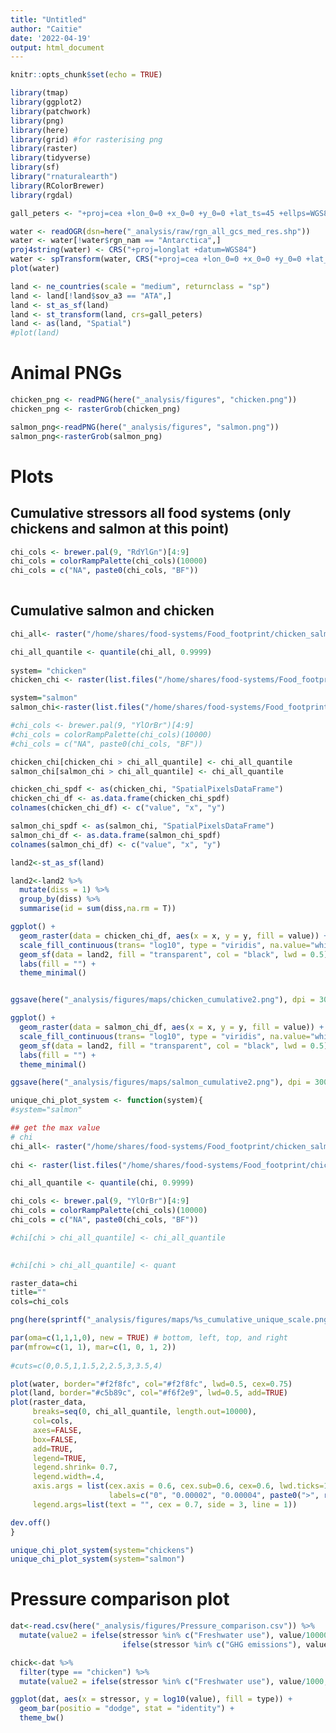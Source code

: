 ```yaml
---
title: "Untitled"
author: "Caitie"
date: '2022-04-19'
output: html_document
---
```


```r
knitr::opts_chunk$set(echo = TRUE)
```

```r
library(tmap)
library(ggplot2)
library(patchwork)
library(png)
library(here)
library(grid) #for rasterising png
library(raster)
library(tidyverse)
library(sf)
library("rnaturalearth")
library(RColorBrewer)
library(rgdal)
```



```r
gall_peters <- "+proj=cea +lon_0=0 +x_0=0 +y_0=0 +lat_ts=45 +ellps=WGS84 +datum=WGS84 +units=m +no_defs"

water <- readOGR(dsn=here("_analysis/raw/rgn_all_gcs_med_res.shp"))
water <- water[!water$rgn_nam == "Antarctica",]
proj4string(water) <- CRS("+proj=longlat +datum=WGS84")
water <- spTransform(water, CRS("+proj=cea +lon_0=0 +x_0=0 +y_0=0 +lat_ts=45 +ellps=WGS84 +datum=WGS84 +units=m +no_defs"))
plot(water)

land <- ne_countries(scale = "medium", returnclass = "sp") 
land <- land[!land$sov_a3 == "ATA",]
land <- st_as_sf(land)
land <- st_transform(land, crs=gall_peters)
land <- as(land, "Spatial")
#plot(land)
```



# Animal PNGs

```r
chicken_png <- readPNG(here("_analysis/figures", "chicken.png"))
chicken_png <- rasterGrob(chicken_png)
```

```r
salmon_png<-readPNG(here("_analysis/figures", "salmon.png"))
salmon_png<-rasterGrob(salmon_png)
```


# Plots

## Cumulative stressors all food systems (only chickens and salmon at this point)

```r

chi_cols <- brewer.pal(9, "RdYlGn")[4:9]
chi_cols = colorRampPalette(chi_cols)(10000) 
chi_cols = c("NA", paste0(chi_cols, "BF"))
              
```



## Cumulative salmon and chicken

```r

chi_all<- raster("/home/shares/food-systems/Food_footprint/chicken_salmon/rescaled_cumulative_pressure/cumulative_stress.tif")/1000000

chi_all_quantile <- quantile(chi_all, 0.9999)
  
system= "chicken"
chicken_chi <- raster(list.files("/home/shares/food-systems/Food_footprint/chicken_salmon/rescaled_cumulative_pressure/", pattern = system, full=TRUE))/1000000

system="salmon"
salmon_chi<-raster(list.files("/home/shares/food-systems/Food_footprint/chicken_salmon/rescaled_cumulative_pressure/", pattern = system, full=TRUE))/1000000

#chi_cols <- brewer.pal(9, "YlOrBr")[4:9]
#chi_cols = colorRampPalette(chi_cols)(10000) 
#chi_cols = c("NA", paste0(chi_cols, "BF"))

chicken_chi[chicken_chi > chi_all_quantile] <- chi_all_quantile
salmon_chi[salmon_chi > chi_all_quantile] <- chi_all_quantile

chicken_chi_spdf <- as(chicken_chi, "SpatialPixelsDataFrame")
chicken_chi_df <- as.data.frame(chicken_chi_spdf)
colnames(chicken_chi_df) <- c("value", "x", "y")

salmon_chi_spdf <- as(salmon_chi, "SpatialPixelsDataFrame")
salmon_chi_df <- as.data.frame(salmon_chi_spdf)
colnames(salmon_chi_df) <- c("value", "x", "y")

land2<-st_as_sf(land)

land2<-land2 %>% 
  mutate(diss = 1) %>% 
  group_by(diss) %>% 
  summarise(id = sum(diss,na.rm = T))

```
```r

ggplot() +
  geom_raster(data = chicken_chi_df, aes(x = x, y = y, fill = value)) +
  scale_fill_continuous(trans= "log10", type = "viridis", na.value="white") +
  geom_sf(data = land2, fill = "transparent", col = "black", lwd = 0.5) +
  labs(fill = "") +
  theme_minimal()


ggsave(here("_analysis/figures/maps/chicken_cumulative2.png"), dpi = 300, width = 7, height = 7)
```

```r
ggplot() +
  geom_raster(data = salmon_chi_df, aes(x = x, y = y, fill = value)) +
  scale_fill_continuous(trans= "log10", type = "viridis", na.value="white") +
  geom_sf(data = land2, fill = "transparent", col = "black", lwd = 0.5) +
  labs(fill = "") +
  theme_minimal() 

ggsave(here("_analysis/figures/maps/salmon_cumulative2.png"), dpi = 300, width = 7, height = 7)
```




```r
unique_chi_plot_system <- function(system){
#system="salmon"

## get the max value
# chi
chi_all<- raster("/home/shares/food-systems/Food_footprint/chicken_salmon/rescaled_cumulative_pressure/cumulative_stress.tif")/1000000
  
chi <- raster(list.files("/home/shares/food-systems/Food_footprint/chicken_salmon/rescaled_cumulative_pressure/", pattern = system, full=TRUE))/1000000

chi_all_quantile <- quantile(chi, 0.9999)

chi_cols <- brewer.pal(9, "YlOrBr")[4:9]
chi_cols = colorRampPalette(chi_cols)(10000) 
chi_cols = c("NA", paste0(chi_cols, "BF"))

#chi[chi > chi_all_quantile] <- chi_all_quantile

              
#chi[chi > chi_all_quantile] <- quant 

raster_data=chi
title="" 
cols=chi_cols

png(here(sprintf("_analysis/figures/maps/%s_cumulative_unique_scale.png", system)), res=500, width=7, height=3, units="in")

par(oma=c(1,1,1,0), new = TRUE) # bottom, left, top, and right
par(mfrow=c(1, 1), mar=c(1, 0, 1, 2))
  
#cuts=c(0,0.5,1,1.5,2,2.5,3,3.5,4)

plot(water, border="#f2f8fc", col="#f2f8fc", lwd=0.5, cex=0.75)
plot(land, border="#c5b89c", col="#f6f2e9", lwd=0.5, add=TRUE)
plot(raster_data, 
     breaks=seq(0, chi_all_quantile, length.out=10000),
     col=cols, 
     axes=FALSE, 
     box=FALSE, 
     add=TRUE,  
     legend=TRUE, 
     legend.shrink= 0.7, 
     legend.width=.4, 
     axis.args = list(cex.axis = 0.6, cex.sub=0.6, cex=0.6, lwd.ticks=1, at = c(0,0.00002,0.00004,round(chi_all_quantile, 6)),
                      labels=c("0", "0.00002", "0.00004", paste0(">", round(chi_all_quantile, 6)))), 
     legend.args=list(text = "", cex = 0.7, side = 3, line = 1))

dev.off()
}
```


```r
unique_chi_plot_system(system="chickens")
unique_chi_plot_system(system="salmon")
```
# Pressure comparison plot

```r
dat<-read.csv(here("_analysis/figures/Pressure_comparison.csv")) %>% 
  mutate(value2 = ifelse(stressor %in% c("Freshwater use"), value/10000, 
                         ifelse(stressor %in% c("GHG emissions"), value/1000, value)))

chick<-dat %>% 
  filter(type == "chicken") %>% 
  mutate(value2 = ifelse(stressor %in% c("Freshwater use"), value/1000, value))


```


```r
ggplot(dat, aes(x = stressor, y = log10(value), fill = type)) +
  geom_bar(positio = "dodge", stat = "identity") +
  theme_bw()
```

